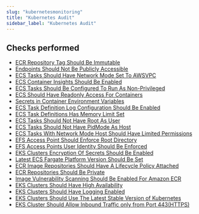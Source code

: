 ```yaml
---
slug: "kubernetesmonitoring"
title: "Kubernetes Audit"
sidebar_label: "Kubernetes Audit"
---
```


## Checks performed

- [ECR Repository Tag Should Be Immutable](kubernetesmonitoring/rules/are_ecr_tags_immutable)
- [Endpoints Should Not Be Publicly Accessible](kubernetesmonitoring/rules/are_endpoints_notpublic)
- [ECS Tasks Should Have Network Mode Set To AWSVPC](kubernetesmonitoring/rules/ecs_awsvpc_networking_enabled)
- [ECS Container Insights Should Be Enabled](kubernetesmonitoring/rules/ecs_cluster_container_insights_enable)
- [ECS Tasks Should Be Configured To Run As Non-Privileged](kubernetesmonitoring/rules/ecs_containers_nonprivileged)
- [ECS Should Have Readonly Access For Containers](kubernetesmonitoring/rules/ecs_containers_readonly_access)
- [Secrets in Container Environment Variables](kubernetesmonitoring/rules/ecs_no_environment_secrets)
- [ECS Task Definition Log Configuration Should Be Enabled](kubernetesmonitoring/rules/ecs_task_definition_log_configuration_enabled)
- [ECS Task Definitions Has Memory Limit Set](kubernetesmonitoring/rules/ecs_task_definition_memory_hard_limit)
- [ECS Tasks Should Not Have Root As User](kubernetesmonitoring/rules/ecs_task_definition_nonroot_user)
- [ECS Tasks Should Not Have PidMode As Host](kubernetesmonitoring/rules/ecs_task_definition_pid_mode_check)
- [ECS Tasks With Network Mode Host Should Have Limited Permissions](kubernetesmonitoring/rules/ecs_task_definition_user_for_host_mode)
- [EFS Access Point Should Enforce Root Directory](kubernetesmonitoring/rules/efs_access_point_enforce_root_directory)
- [EFS Access Points User Identity Should Be Enforced](kubernetesmonitoring/rules/efs_access_point_enforce_user_identity)
- [EKS Clusters Encryption Of Secrets Should Be Enabled](kubernetesmonitoring/rules/eks_secrets_encrypted)
- [Latest ECS Fargate Platform Version Should Be Set](kubernetesmonitoring/rules/fargate_latest_platform_version)
- [ECR Image Repositories Should Have A Lifecycle Policy Attached](kubernetesmonitoring/rules/is_ecr_lifecycle_policy_attached)
- [ECR Repositories Should Be Private](kubernetesmonitoring/rules/is_ecr_repo_private)
- [Image Vulnerability Scanning Should Be Enabled For Amazon ECR](kubernetesmonitoring/rules/is_ecr_vuln_scan_enabled)
- [EKS Clusters Should Have High Availability](kubernetesmonitoring/rules/is_ha_enabled)
- [EKS Clusters Should Have Logging Enabled](kubernetesmonitoring/rules/is_k8s_logging_enabled)
- [EKS Clusters Should Use The Latest Stable Version of Kubernetes](kubernetesmonitoring/rules/is_version_recent)
- [EKS Cluster Should Allow Inbound Traffic only from Port 443(HTTPS)](kubernetesmonitoring/rules/sg_secure_only)

